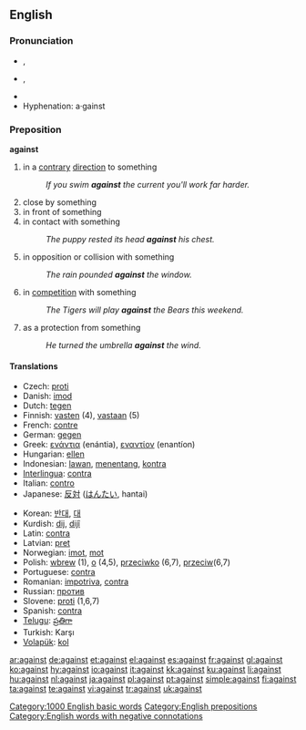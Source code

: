 ==English==

{{rank|again|also|away|147|against|though|get|eyes}}

===Pronunciation===
* {{a|UK}} {{IPA|/əˈgɛnst/|/əˈgeɪnst/}}, {{SAMPA|/@"gEnst/|/@"geInst/}}
* {{a|US}} {{IPA|/əˈgɛnst/}}, {{SAMPA|/@"gEnst/}}
* {{audio|en-us-against.ogg|Audio (US)}}
* Hyphenation: a&middot;gainst

===Preposition===
'''against'''

# in a [[contrary]] [[direction]] to something
#: ''If you swim '''against''' the current you'll work far harder.''
# close by something
# in front of something
# in contact with something
#: ''The puppy rested its head '''against''' his chest.''
# in opposition or collision with something
#: ''The rain pounded '''against''' the window.''
# in [[competition]] with something
#: ''The Tigers will play '''against''' the Bears this weekend.''
# as a protection from something
#: ''He turned the umbrella '''against''' the wind.''

====Translations====
{{top}}
* Czech: [[proti]]
* Danish: [[imod]]
* Dutch: [[tegen]]
* Finnish: [[vasten]] (4), [[vastaan]] (5)
* French: [[contre]]
* German: [[gegen]]
* Greek: [[ενάντια]] (enántia), [[εναντίον]] (enantíon)
* Hungarian: [[ellen]]
* Indonesian: [[lawan]], [[tentang|menentang]], [[kontra]]
* [[Interlingua]]: [[contra]]
* Italian: [[contro]]
* Japanese: [[反対]] ([[はんたい]], hantai)
{{mid}}
* Korean: [[반대]], [[대]]
* Kurdish: [[dij]], [[dijî]]
* Latin: [[contra]]
* Latvian: [[pret]]
* Norwegian: [[imot]], [[mot]]
* Polish: [[wbrew]] (1), [[o]] (4,5), [[przeciwko]] (6,7), [[przeciw]](6,7)
* Portuguese: [[contra]]
* Romanian: [[impotriva]], [[contra]]
* Russian: [[против]]
* Slovene: [[proti]] (1,6,7)
* Spanish: [[contra]]
* [[Telugu]]: [[ప్రతిగా]]
* Turkish: Karşı
* [[Volapük]]: [[kol]]
{{bottom}}

[[Category:1000 English basic words]]
[[Category:English prepositions]]
[[Category:English words with negative connotations]]

[[ar:against]]
[[de:against]]
[[et:against]]
[[el:against]]
[[es:against]]
[[fr:against]]
[[gl:against]]
[[ko:against]]
[[hy:against]]
[[io:against]]
[[it:against]]
[[kk:against]]
[[ku:against]]
[[li:against]]
[[hu:against]]
[[nl:against]]
[[ja:against]]
[[pl:against]]
[[pt:against]]
[[simple:against]]
[[fi:against]]
[[ta:against]]
[[te:against]]
[[vi:against]]
[[tr:against]]
[[uk:against]]